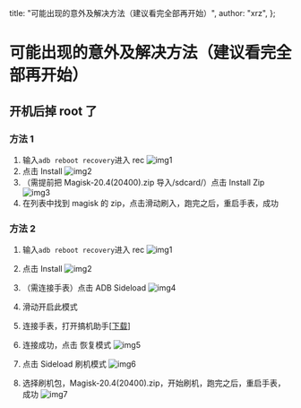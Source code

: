   title: "可能出现的意外及解决方法（建议看完全部再开始）",
  author: "xrz",
};


# 可能出现的意外及解决方法（建议看完全部再开始）

## 开机后掉 root 了

### 方法 1

1. 输入`adb reboot recovery`进入 rec
   ![img1](//cfcdn.coding.xrzyun.top/img/gridea_1.jpg)
2. 点击 Install
   ![img2](//cfcdn.coding.xrzyun.top/img/gridea_2.jpg)
3. （需提前把 Magisk-20.4(20400).zip 导入/sdcard/）点击 Install Zip
   ![img3](//cfcdn.coding.xrzyun.top/img/gridea_3.jpg)
4. 在列表中找到 magisk 的 zip，点击滑动刷入，跑完之后，重启手表，成功

### 方法 2

1. 输入`adb reboot recovery`进入 rec
   ![img1](//cfcdn.coding.xrzyun.top/img/gridea_1.jpg)

2. 点击 Install
   ![img2](//cfcdn.coding.xrzyun.top/img/gridea_2.jpg)

3. （需连接手表）点击 ADB Sideload
   ![img4](//cfcdn.coding.xrzyun.top/img/gridea_4.jpg)

4. 滑动开启此模式
5. 连接手表，打开搞机助手[[下载](https://lsdy.top/gjzs)]
6. 连接成功，点击 恢复模式
   ![img5](//cfcdn.coding.xrzyun.top/img/gridea_5.PNG)

7. 点击 Sideload 刷机模式
   ![img6](//cfcdn.coding.xrzyun.top/img/gridea_6.PNG)

8. 选择刷机包，Magisk-20.4(20400).zip，开始刷机，跑完之后，重启手表，成功
   ![img7](//cfcdn.coding.xrzyun.top/img/gridea_7.PNG)

<CR />
